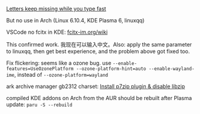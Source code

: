 [Letters keep missing while you type fast](https://github.com/fcitx/fcitx5/issues/379)

But no use in Arch (Linux 6.10.4, KDE Plasma 6, linuxqq)

VSCode no fcitx in KDE:
[fcitx-im.org/wiki](https://fcitx-im.org/wiki/Using_Fcitx_5_on_Wayland#KDE_Plasma)

This confirmed work. 我现在可以输入中文。Also: apply the same parameter to linuxqq, then get best experience, and the problem above got fixed too.

Fix flickering:
seems like a ozone bug. use `--enable-features=UseOzonePlatform --ozone-platform-hint=auto --enable-wayland-ime`, instead of `--ozone-platform=wayland`

ark archive manager gb2312 charset:
[Install p7zip plugin & disable libzip](https://blog.csdn.net/Sheeplib/article/details/113695175)

compiled KDE addons on Arch from the AUR should be rebuilt after Plasma update:
`paru -S --rebuild`